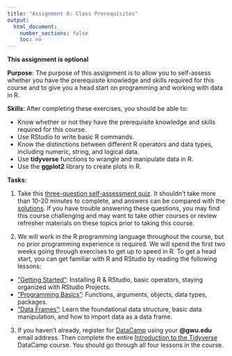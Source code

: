 ```yaml
---
title: "Assignment 0: Class Prerequisites"
output:
  html_document:
    number_sections: false
    toc: no
---
```


**This assignment is optional**

**Purpose**: The purpose of this assignment is to allow you to self-assess whether you have the prerequisite knowledge and skills required for this course and to give you a head start on programming and working with data in R.

**Skills**: After completing these exercises, you should be able to:

 - Know whether or not they have the prerequisite knowledge and skills required for this course.
 - Use RStudio to write basic R commands.
 - Know the distinctions between different R operators and data types, including numeric, string, and logical data.
 - Use **tidyverse** functions to wrangle and manipulate data in R.
 - Use the **ggplot2** library to create plots in R.

**Tasks**:

1. Take this [three-question self-assessment quiz](https://emse-madd-gwu.github.io/2022-Spring/other/self-assessment.pdf). It shouldn't take more than 10-20 minutes to complete, and answers can be compared with the [solutions](https://emse-madd-gwu.github.io/2022-Spring/other/self-assessment-solutions.pdf). If you have trouble answering these questions, you may find this course challenging and may want to take other courses or review refresher materials on these topics prior to taking this course.

2. We will work in the R programming language throughout the course, but no prior programming experience is required. We will spend the first two weeks going through exercises to get up to speed in R. To get a head start, you can get familiar with R and RStudio by reading the following lessons:

- ["Getting Started"](https://p4a.seas.gwu.edu/2019-Fall/L1.2-getting-started.html): Installing R & RStudio, basic operators, staying organized with RStudio Projects.
- ["Programming Basics"](https://p4a.seas.gwu.edu/2019-Fall/L2-programming-basics.html): Functions, arguments, objects, data types, packages.
- ["Data Frames"](https://p4a.seas.gwu.edu/2019-Fall/L10-da1-data-frames.html): Learn the foundational data structure, basic data manipulation, and how to import data as a data frame.

3. If you haven't already, register for [DataCamp](https://www.datacamp.com/) using your **@gwu.edu** email address. Then complete the entire [Introduction to the Tidyverse](https://www.datacamp.com/courses/introduction-to-the-tidyverse) DataCamp course. You should go through all four lessons in the course.
